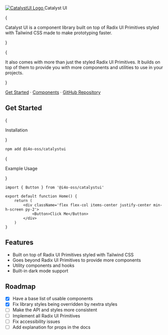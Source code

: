 
<div className='w-full flex flex-col items-center justify-center mt-10'>
	<a className='flex flex-col items-center justify-center space-y-8' href='/'>
		<Image
			src='/assets/logo.png'
			alt='CatalystUI Logo'
			width={128}
			height={128}
			priority
		/>
	</a>
	<span className='text-4xl font-semibold'>Catalyst UI</span>
</div>

{

<p className='max-w-3xl w-full text-lg text-left leading-loose mt-16'>
	Catalyst UI is a component library built on top of Radix UI Primitives
	styled with Tailwind CSS made to make prototyping faster.
</p>

}

{

<p className='max-w-3xl w-full text-lg text-left leading-loose mt-4'>
	It also comes with more than just the styled Radix UI Primitives. It builds
	on top of them to provide you with more components and utilities to use in
	your projects.
</p>
}

[Get Started](/docs/getting-started) · [Components](/docs/components) · [GitHub Repository](https://github.com/i4o-oss/catalystui)

<h2 className='text-2xl text-left font-semibold mt-16'>Get Started</h2>

{<p className='text-base text-left font-light mt-4 mb-0 uppercase text-gray-600'>Installation</p>}

```bash
npm add @i4o-oss/catalystui
```

{<p className='text-base text-left font-light mt-8 mb-0 uppercase text-gray-600'>Example Usage</p>}

```tsx
import { Button } from '@i4o-oss/catalystui'

export default function Home() {
	return (
		<div className='flex flex-col items-center justify-center min-h-screen py-2'>
			<Button>Click Me</Button>
		</div>
	)
}
```

<h2 className='text-2xl text-left font-semibold mt-10'>Features</h2>

-   Built on top of Radix UI Primitives styled with Tailwind CSS
-   Goes beyond Radix UI Primitives to provide more components
-   Utility components and hooks
-   Built-in dark mode support

<h2 className='text-2xl text-left font-semibold mt-10 mb-6'>Roadmap</h2>

-   [x] Have a base list of usable components
-   [x] Fix library styles being overridden by nextra styles
-   [ ] Make the API and styles more consistent
-   [ ] Implement all Radix UI Primitives
-   [ ] Fix accessibility issues
-   [ ] Add explanation for props in the docs
